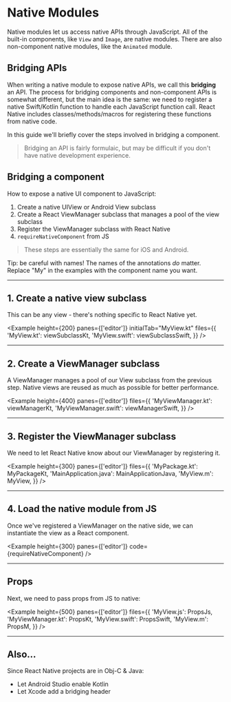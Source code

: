 
# Native Modules

Native modules let us access native APIs through JavaScript. All of the built-in components, like `View` and `Image`, are native modules. There are also non-component native modules, like the `Animated` module.

## Bridging APIs

When writing a native module to expose native APIs, we call this **bridging** an API. The process for bridging components and non-component APIs is somewhat different, but the main idea is the same: we need to register a native Swift/Kotlin function to handle each JavaScript function call. React Native includes classes/methods/macros for registering these functions from native code.

In this guide we'll briefly cover the steps involved in bridging a component.

> Bridging an API is fairly formulaic, but may be difficult if you don't have native development experience.

## Bridging a component

How to expose a native UI component to JavaScript:

1. Create a native UIView or Android View subclass
2. Create a React ViewManager subclass that manages a pool of the view subclass
3. Register the ViewManager subclass with React Native
4. `requireNativeComponent` from JS

> These steps are essentially the same for iOS and Android.

Tip: be careful with names! The names of the annotations _do_ matter. Replace "My" in the examples with the component name you want.

---

## 1. Create a native view subclass

This can be any view - there's nothing specific to React Native yet.

<Example
  height={200}
  panes={['editor']}
  initialTab="MyView.kt"
  files={{
    'MyView.kt': viewSubclassKt,
    'MyView.swift': viewSubclassSwift,
  }}
/>

---

## 2. Create a ViewManager subclass

A ViewManager manages a pool of our View subclass from the previous step. Native views are reused as much as possible for better performance.

<Example
  height={400}
  panes={['editor']}
  files={{
    'MyViewManager.kt': viewManagerKt,
    'MyViewManager.swift': viewManagerSwift,
  }}
/>

---

## 3. Register the ViewManager subclass

We need to let React Native know about our ViewManager by registering it.

<Example
  height={300}
  panes={['editor']}
  files={{
    'MyPackage.kt': MyPackageKt,
    'MainApplication.java': MainApplicationJava,
    'MyView.m': MyView,
  }}
/>

---

## 4. Load the native module from JS

Once we've registered a ViewManager on the native side, we can instantiate the view as a React component.

<Example height={300} panes={['editor']} code={requireNativeComponent} />

---

## Props

Next, we need to pass props from JS to native:

<Example
  height={500}
  panes={['editor']}
  files={{
    'MyView.js': PropsJs,
    'MyViewManager.kt': PropsKt,
    'MyView.swift': PropsSwift,
    'MyView.m': PropsM,
  }}
/>

---

## Also...

Since React Native projects are in Obj-C & Java:

- Let Android Studio enable Kotlin
- Let Xcode add a bridging header
